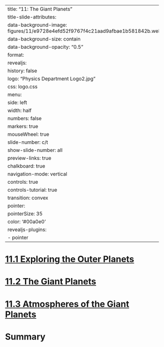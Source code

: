 
---
title: "11: The Giant Planets"
title-slide-attributes:
    data-background-image: figures/11/e9728e4efd52f9767f4c21aad9afbae1b581842b.webp
    data-background-size: contain
    data-background-opacity: "0.5"
format:
  revealjs:
    history: false
    logo: "Physics Department Logo2.jpg"
    css: logo.css
    menu:
      side: left
      width: half
      numbers: false
      markers: true
    mouseWheel: true
    slide-number: c/t 
    show-slide-number: all
    preview-links: true
    chalkboard: true
    navigation-mode: vertical
    controls: true
    controls-tutorial: true
    transition: convex
    pointer:
      pointerSize: 35
      color: '#00a0e0'
revealjs-plugins:
  - pointer
---


# [11.1 Exploring the Outer Planets](https://openstax.org/books/astronomy-2e/pages/11-1-exploring-the-outer-planets)


# [11.2 The Giant Planets](https://openstax.org/books/astronomy-2e/pages/11-2-the-giant-planets)


# [11.3 Atmospheres of the Giant Planets](https://openstax.org/books/astronomy-2e/pages/11-3-atmospheres-of-the-giant-planets)


# Summary

# {background-image="figures/11/old10-pg_0006.svg" background-size="75%"}
# {background-image="figures/11/old10-pg_0007.svg" background-size="75%"}
# {background-image="figures/11/old10-pg_0008.svg" background-size="75%"}
# {background-image="figures/11/old10-pg_0009.svg" background-size="75%"}
# {background-image="figures/11/old10-pg_0010.svg" background-size="75%"}
# {background-image="figures/11/old10-pg_0011.svg" background-size="75%"}
# {background-image="figures/11/old10-pg_0012.svg" background-size="75%"}
# {background-image="figures/11/old10-pg_0013.svg" background-size="75%"}
# {background-image="figures/11/old10-pg_0014.svg" background-size="75%"}
# {background-image="figures/11/old10-pg_0015.svg" background-size="75%"}
# {background-image="figures/11/old10-pg_0018.svg" background-size="75%"}
# {background-image="figures/11/old10-pg_0019.svg" background-size="75%"}
# {background-image="figures/11/old10-pg_0020.svg" background-size="75%"}
# {background-image="figures/11/old10-pg_0021.svg" background-size="75%"}
# {background-image="figures/11/old10-pg_0022.svg" background-size="75%"}
# {background-image="figures/11/old10-pg_0023.svg" background-size="75%"}
# {background-image="figures/11/old10-pg_0024.svg" background-size="75%"}
# {background-image="figures/11/old10-pg_0025.svg" background-size="75%"}
# {background-image="figures/11/old10-pg_0026.svg" background-size="75%"}
# {background-image="figures/11/old10-pg_0027.svg" background-size="75%"}
# {background-image="figures/11/old10-pg_0028.svg" background-size="75%"}
# {background-image="figures/11/old10-pg_0029.svg" background-size="75%"}
# {background-image="figures/11/old10-pg_0030.svg" background-size="75%"}
# {background-image="figures/11/old10-pg_0031.svg" background-size="75%"}
# {background-image="figures/11/old10-pg_0034.svg" background-size="75%"}
# {background-image="figures/11/old10-pg_0035.svg" background-size="75%"}
# {background-image="figures/11/old10-pg_0036.svg" background-size="75%"}
# {background-image="figures/11/old10-pg_0037.svg" background-size="75%"}
# {background-image="figures/11/old10-pg_0038.svg" background-size="75%"}
# {background-image="figures/11/old10-pg_0039.svg" background-size="75%"}
# {background-image="figures/11/old10-pg_0044.svg" background-size="75%"}
# {background-image="figures/11/old10-pg_0045.svg" background-size="75%"}
# {background-image="figures/11/old10-pg_0046.svg" background-size="75%"}
# {background-image="figures/11/old10-pg_0047.svg" background-size="75%"}
# {background-image="figures/11/old10-pg_0048.svg" background-size="75%"}
# {background-image="figures/11/old10-pg_0049.svg" background-size="75%"}
# {background-image="figures/11/old10-pg_0050.svg" background-size="75%"}
# {background-image="figures/11/old10-pg_0051.svg" background-size="75%"}
# {background-image="figures/11/old10-pg_0052.svg" background-size="75%"}
# {background-image="figures/11/old10-pg_0053.svg" background-size="75%"}
# {background-image="figures/11/old10-pg_0054.svg" background-size="75%"}
# {background-image="figures/11/old10-pg_0055.svg" background-size="75%"}
# {background-image="figures/11/old10-pg_0056.svg" background-size="75%"}

